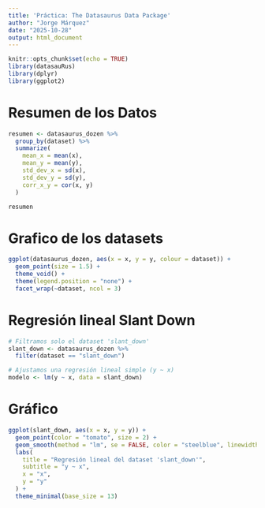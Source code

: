 ```yaml
---
title: 'Práctica: The Datasaurus Data Package'
author: "Jorge Márquez"
date: "2025-10-28"
output: html_document
---
```


```r
knitr::opts_chunk$set(echo = TRUE)
library(datasauRus)
library(dplyr)
library(ggplot2)
```

# Resumen de los Datos
```r
resumen <- datasaurus_dozen %>%
  group_by(dataset) %>%
  summarize(
    mean_x = mean(x),
    mean_y = mean(y),
    std_dev_x = sd(x),
    std_dev_y = sd(y),
    corr_x_y = cor(x, y)
  )

resumen
```

# Grafico de los datasets
```r
ggplot(datasaurus_dozen, aes(x = x, y = y, colour = dataset)) +
  geom_point(size = 1.5) +
  theme_void() +
  theme(legend.position = "none") +
  facet_wrap(~dataset, ncol = 3)
```

# Regresión lineal Slant Down
```r
# Filtramos solo el dataset 'slant_down'
slant_down <- datasaurus_dozen %>% 
  filter(dataset == "slant_down")

# Ajustamos una regresión lineal simple (y ~ x)
modelo <- lm(y ~ x, data = slant_down)
```
# Gráfico
```r
ggplot(slant_down, aes(x = x, y = y)) +
  geom_point(color = "tomato", size = 2) +
  geom_smooth(method = "lm", se = FALSE, color = "steelblue", linewidth = 1) +
  labs(
    title = "Regresión lineal del dataset 'slant_down'",
    subtitle = "y ~ x",
    x = "x",
    y = "y"
  ) +
  theme_minimal(base_size = 13)
```